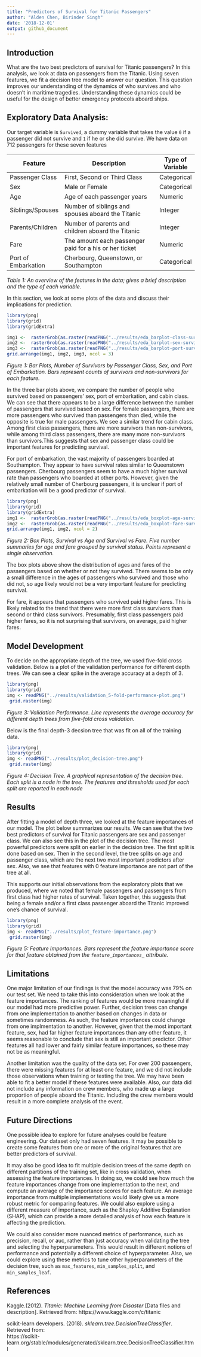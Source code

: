 ```yaml
---
title: "Predictors of Survival for Titanic Passengers"
author: "Alden Chen, Birinder Singh"
date: '2018-12-01'
output: github_document
---
```


## Introduction

What are the two best predictors of survival for Titanic passengers? In this analysis, we look at data on passengers from the Titanic. Using seven features, we fit a decision tree model to answer our question. This question improves our understanding of the dynamics of who survives and who doesn't in maritime tragedies. Understanding these dynamics could be useful for the design of better emergency protocols aboard ships.  

## Exploratory Data Analysis:

Our target variable is `Survived`, a dummy variable that takes the value `0` if a passenger did not survive and `1` if he or she did survive. We have data on 712 passengers for these seven features
  
|Feature	           |Description	                                    | Type of Variable |
|--------------------|-------------------------------------------------|-----------------|
|Passenger Class	   |First, Second or Third Class | Categorical |
|Sex	               |Male or Female |    Categorical |
|Age                 |Age of each passenger years	| Numeric |
|Siblings/Spouses	   |Number of siblings and spouses aboard the Titanic | Integer|
|Parents/Children	   |Number of parents and children aboard the Titanic | Integer|
|Fare	               |The amount each passenger paid for a his or her ticket | Numeric |
|Port of Embarkation |Cherbourg, Queenstown, or Southampton |  Categorical|  

*Table 1: An overview of the features in the data; gives a brief description and the type of each variable.*  



In this section, we look at some plots of the data and discuss their implications for prediction.    

```r

library(png)
library(grid)
library(gridExtra)

img1 <-  rasterGrob(as.raster(readPNG("../results/eda_barplot-class-survival.png")), interpolate = FALSE)
img2 <-  rasterGrob(as.raster(readPNG("../results/eda_barplot-sex-survival.png")), interpolate = FALSE)
img3 <-  rasterGrob(as.raster(readPNG("../results/eda_barplot-port-survival.png")), interpolate = FALSE)
grid.arrange(img1, img2, img3, ncol = 3)  
```    
*Figure 1: Bar Plots, Number of Survivors by Passenger Class, Sex, and Port of Embarkation. Bars represent counts of survivors and non-survivors for each feature.*  

In the three bar plots above, we compare the number of people who survived based on passengers' sex, port of embarkation, and cabin class. We can see that there appears to be a large difference between the number of passengers that survived based on sex. For female passengers, there are more passengers who survived than passengers than died, while the opposite is true for male passengers. We see a similar trend for cabin class. Among first class passengers, there are more survivors than non-survivors, while among third class passengers, there are many more non-survivors than survivors.This suggests that sex and passenger class could be important features for predicting survival.  

For port of embarkation, the vast majority of passengers boarded at Southampton. They appear to have survival rates similar to Queenstown passengers. Cherbourg passengers seem to have a much higher survival rate than passengers who boarded at other ports. However, given the relatively small number of Cherbourg passengers, it is unclear if port of embarkation will be a good predictor of survival.  


```r

library(png)
library(grid)
library(gridExtra)
img1 <-  rasterGrob(as.raster(readPNG("../results/eda_boxplot-age-survival.png")), interpolate = FALSE)
img2 <-  rasterGrob(as.raster(readPNG("../results/eda_boxplot-fare-survival.png")), interpolate = FALSE)
grid.arrange(img1, img2, ncol = 2)


```  

*Figure 2: Box Plots, Survival vs Age and Survival vs Fare. Five number summaries for age and fare grouped by survival status. Points represent a single observation.*  

The box plots above show the distribution of ages and fares of the passengers based on whether or not they survived. There seems to be only a small difference in the ages of passengers who survived and those who did not, so age likely would not be a very important feature for predicting survival.  

For fare, it appears that passengers who survived paid higher fares. This is likely related to the trend that there were more first class survivors than second or third class survivors. Presumably, first class passengers paid higher fares, so it is not surprising that survivors, on average, paid higher fares.  

## Model Development  

To decide on the appropriate depth of the tree, we used five-fold cross validation. Below is a plot of the validation performance for different depth trees. We can see a clear spike in the average accuracy at a depth of 3.   

 
```r
library(png)
library(grid)
img <- readPNG("../results/validation_5-fold-performance-plot.png")
 grid.raster(img)
```    

*Figure 3: Validation Performance. Line represents the average accuracy for different depth trees from five-fold cross validation.*  

Below is the final depth-3 decsion tree that was fit on all of the training data. 

```r
library(png)
library(grid)
img <- readPNG("../results/plot_decision-tree.png")
 grid.raster(img)
```  
*Figure 4: Decision Tree. A graphical representation of the decision tree. Each split is a node in the tree. The features and thresholds used for each split are reported in each node*  

## Results  

After fitting a model of depth three, we looked at the feature importances of our model. The plot below summarizes our results. We can see that the two best predictors of survival for Titanic passengers are sex and passenger class. We can also see this in the plot of the decision tree. The most powerful predictors were split on earlier in the decision tree. The first split is done based on sex. Then in the second level, the tree splits on age and passenger class, which are the next two most important predictors after sex. Also, we see that features with 0 feature importance are not part of the tree at all.   

This supports our initial observations from the exploratory plots that we produced, where we noted that female passengers and passengers from first class had higher rates of survival. Taken together, this suggests that being a female  and/or a first class passenger aboard the Titanic improved one's chance of survival.  

 
```r
library(png)
library(grid)
img <- readPNG("../results/plot_feature-importance.png")
 grid.raster(img)
```  

*Figure 5: Feature Importances. Bars represent the feature importance score for that feature obtained from the `feature_importances_` attribute.* 

## Limitations 
One major limitation of our findings is that the model accuracy was 79% on our test set. We need to take this into consideration when we look at the feature importances. The ranking of features would be more meaningful if our model had more predictive power. Further, decision trees can change from one implementation to another based on changes in data or sometimes randomness. As such, the feature importances could change from one implmentation to another. However, given that the most important feature, sex, had far higher feature importances than any other feature, it seems reasonable to conclude that sex is still an important predictor. Other features all had lower and fairly similar feature importances, so these may not be as meaningful. 

Another limitation was the quality of the data set. For over 200 passengers, there were missing features for at least one feature, and we did not include those observations when training or testing the tree. We may have been able to fit a better model if these features were available. Also, our data did not include any information on crew members, who made up a large proportion of people aboard the Titanic. Including the crew members would result in a more complete analysis of the event. 

## Future Directions

One possible idea to explore for future analyses could be feature engineering. Our dataset only had seven features. It may be possible to create some features from one or more of the original features that are better predictors of survival.  

It may also be good idea to fit multiple decision trees of the same depth on different partitions of the training set, like in cross validation, when assessing the feature importances. In doing so, we could see how much the feature importances change from one implementation to the next, and compute an average of the importance scores for each feature. An average importance from multiple implementations would likely give us a more robust metric for comparing features. We could also explore using a different measure of importance, such as the Shapley Additive Explanation (SHAP), which can provide a more detailed analysis of how each feature is affecting the prediction.  

We could also consider more nuanced metrics of performance, such as precision, recall, or auc,  rather than just accuracy when validating the tree and selecting the hyperparameters. This would result in different notions of performance and potentially a different choice of hyperparameter. Also, we could explore using these metrics to tune other hyperparameters of the decision tree, such as `max_features`, `min_samples_split`, and `min_samples_leaf`.  

## References

Kaggle.(2012). *Titanic: Machine Learning from Disaster* [Data files and description]. Retrieved from:                 https://www.kaggle.com/c/titanic    

scikit-learn developers. (2018). *sklearn.tree.DecisionTreeClassifier*.  Retrieved from:  
   https://scikit-learn.org/stable/modules/generated/sklearn.tree.DecisionTreeClassifier.html

